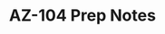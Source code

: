 ---
title: AZ-104 Prep Notes
prev: false
next: false
description: Capture and recall notes as you prepare for AZ-104 certification
template: splash
sidebar:
  order: 0
hero:
  tagline: Congrats on studying for your AZ-104 certification exam!
  image:
    file: ../../assets/MSCertifiedAssociate.png
  actions:
    - text: Start Here
      link: /overview/100-introduction/
      icon: right-arrow
---